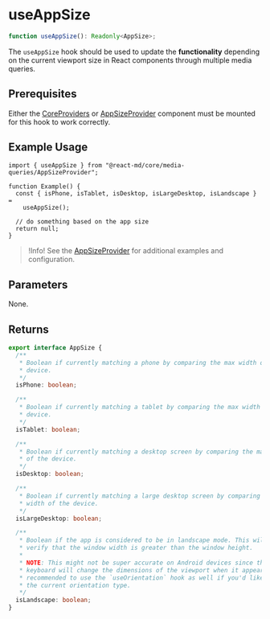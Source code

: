 # useAppSize

```ts
function useAppSize(): Readonly<AppSize>;
```

The `useAppSize` hook should be used to update the **functionality** depending
on the current viewport size in React components through multiple media queries.

## Prerequisites

Either the [CoreProviders](/components/core-providers) or
[AppSizeProvider](/components/app-size-provider) component must be mounted for
this hook to work correctly.

## Example Usage

```tsx
import { useAppSize } from "@react-md/core/media-queries/AppSizeProvider";

function Example() {
  const { isPhone, isTablet, isDesktop, isLargeDesktop, isLandscape } =
    useAppSize();

  // do something based on the app size
  return null;
}
```

> !Info! See the [AppSizeProvider](/components/app-size-provider) for additional examples and configuration.

## Parameters

None.

## Returns

```ts disableTransform
export interface AppSize {
  /**
   * Boolean if currently matching a phone by comparing the max width of the
   * device.
   */
  isPhone: boolean;

  /**
   * Boolean if currently matching a tablet by comparing the max width of the
   * device.
   */
  isTablet: boolean;

  /**
   * Boolean if currently matching a desktop screen by comparing the max width
   * of the device.
   */
  isDesktop: boolean;

  /**
   * Boolean if currently matching a large desktop screen by comparing the max
   * width of the device.
   */
  isLargeDesktop: boolean;

  /**
   * Boolean if the app is considered to be in landscape mode. This will just
   * verify that the window width is greater than the window height.
   *
   * NOTE: This might not be super accurate on Android devices since the soft
   * keyboard will change the dimensions of the viewport when it appears. It is
   * recommended to use the `useOrientation` hook as well if you'd like to get
   * the current orientation type.
   */
  isLandscape: boolean;
}
```
